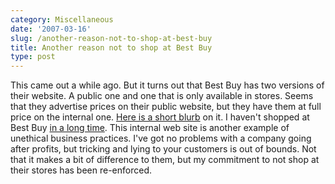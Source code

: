 ```yaml
---
category: Miscellaneous
date: '2007-03-16'
slug: /another-reason-not-to-shop-at-best-buy
title: Another reason not to shop at Best Buy
type: post
---
```



This came out a while ago. But it turns out that Best Buy has two
versions of their website. A public one and one that is only
available in stores. Seems that they advertise prices on their
public website, but they have them at full price on the internal
one.
[Here is a short blurb](http://www.boingboing.net/2007/03/03/best_buy_admits_to_k.html)
on it. I haven't shopped at Best Buy
[in a long time](/why-i-wont-shop-at-best-buy-anymore).
This internal web site is another example of unethical business
practices. I've got no problems with a company going after profits,
but tricking and lying to your customers is out of bounds. Not that
it makes a bit of difference to them, but my commitment to not shop
at their stores has been re-enforced.